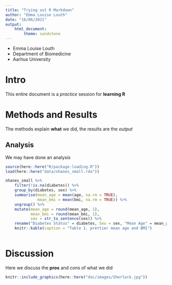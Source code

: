 ```yaml
---
title: "Trying out R Markdown"
author: "Emma Louise Louth"
date: "16/06/2021"
output: 
    html_document:
        theme: sandstone
---
```

- Emma Louise Louth
- Department of Biomedicine
- Aarhus University

# Intro
This entire document is a *practice* session for **learning R**

# Methods and Results
The methods explain **what** we did, the results are the *output*

## Analysis
We may have done an analysis


```r
source(here::here("R/package-loading.R"))
load(here::here("data/nhanes_small.rda"))
```

```r
nhanes_small %>%
    filter(!is.na(diabetes)) %>%
    group_by(diabetes, sex) %>%
    summarise(mean_age = mean(age, na.rm = TRUE),
              mean_bmi = mean(bmi, na.rm = TRUE)) %>%
    ungroup() %>% 
    mutate(mean_age = round(mean_age, 1), 
           mean_bmi = round(mean_bmi, 1),
           sex = str_to_sentence(sex)) %>% 
    rename("Diabetes Status" = diabetes, Sex = sex, "Mean Age" = mean_age, "Mean BMI" = mean_bmi) %>% 
    knitr::kable(caption = "Table 1. prettier mean age and BMI")
    

```


# Discussion
Here we discuss the **pros** and *cons* of what we did


```r
knitr::include_graphics(here::here("doc/images/Sherlock.jpg"))

```

